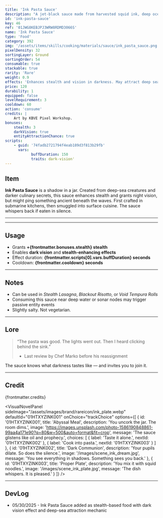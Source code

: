 ```yaml
---
title: 'Ink Pasta Sauce'
description: "A jet-black sauce made from harvested squid ink, deep ocean salts, and forbidden emulsifiers. Dark, savory, and a little bit cursed."
id: 'ink-pasta-sauce'
key: 46
ref: '01JWG8KEBJPJ3WRW8RDMD3066S'
name: 'Ink Pasta Sauce'
type: 'Food'
category: 392
img: '/assets/items/skills/cooking/materials/sauce/ink_pasta_sauce.png'
pixelDensity: 32
sortingLayer: Ground
sortingOrder: 54
consumable: true
stackable: true
rarity: 'Rare'
weight: 0.9
effects: 'Enhances stealth and vision in darkness. May attract deep sea entities.'
price: 120
durability: 1
equipped: false
levelRequirement: 3
cooldown: 60
action: 'consume'
credits: |
    Art by KBVE Pixel Workshop.
bonuses:
    stealth: 3
    darkVision: true
    entityAttractionChance: true
scripts:
    - guid: '74fadb2721794f4eab189d3f813b29fb'
      vars:
            buffDuration: 150
            traits: dark-vision'
---
```



## Item

**Ink Pasta Sauce** is a shadow in a jar.
Created from deep-sea creatures and darker culinary secrets, this sauce enhances stealth and grants night vision, but might ping something ancient beneath the waves.
First crafted in submarine kitchens, then smuggled into surface cuisine. 
The sauce whispers back if eaten in silence. 

---

<ItemDBPanel data={frontmatter} />

---
<Adsense />

## Usage

- Grants **+{frontmatter.bonuses.stealth} stealth**  
- Enables **dark vision** and **stealth-enhancing effects**  
- Effect duration: **{frontmatter.scripts[0].vars.buffDuration} seconds**  
- Cooldown: **{frontmatter.cooldown} seconds**

---

## Notes

- Can be used in *Stealth Lasagna*, *Blackout Risotto*, or *Void Tempura Rolls*  
- Consuming this sauce near deep water or sonar nodes may trigger passive entity events  
- Slightly salty. Not vegetarian.

---

## Lore

> “The pasta was good. The lights went out. Then I heard clicking behind the sink.”  
> - Last review by Chef Marko before his reassignment

The sauce knows what darkness tastes like — and invites you to join it.

---

## Credit

{frontmatter.credits}

<VisualNovelPanel
  sideImage="/assets/images/brand/rareicon/ink_plate.webp"
  defaultId="01HTXYZINK001"
  onChoice="trackChoice"
  options={[
    {
      id: '01HTXYZINK001',
      title: 'Abyssal Meal',
      description: 'You uncork the jar. The room dims.',
      image: 'https://images.unsplash.com/photo-1586190848861-99aa4a171e90?q=80&w=500&auto=format&fit=crop',
      message: 'The sauce glistens like oil and prophecy.',
      choices: [
        { label: 'Taste it alone.', nextId: '01HTXYZINK002' },
        { label: 'Cook into pasta.', nextId: '01HTXYZINK003' }
      ]
    },
    {
      id: '01HTXYZINK002',
      title: 'Dark Communion',
      description: 'Your pupils dilate. So does the silence.',
      image: '/images/scene_ink_dream.jpg',
      message: 'You see everything in shadows. Something sees you back.'
    },
    {
      id: '01HTXYZINK003',
      title: 'Proper Plate',
      description: 'You mix it with squid noodles.',
      image: '/images/scene_ink_plate.jpg',
      message: 'The dish whispers. It is pleased.'
    }
  ]}
/>

---

## DevLog

- 05/30/2025 - Ink Pasta Sauce added as stealth-based food with dark vision effect and deep-sea attraction mechanic
